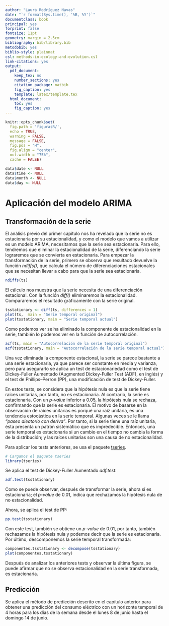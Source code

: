```yaml
---
author: "Laura Rodríguez Navas"
date: "`r format(Sys.time(), '%B, %Y')`"
documentclass: book
principal: yes
forprint: false
fontsize: 11pt
geometry: margin = 2.5cm
bibliography: bib/library.bib
metodobib: yes
biblio-style: plainnat
csl: methods-in-ecology-and-evolution.csl
link-citations: yes
output:
  pdf_document:
    keep_tex: no
    number_sections: yes
    citation_package: natbib
    fig_caption: yes
    template: latex/template.tex
  html_document: 
    toc: yes
    fig_caption: yes
---
```



```r
knitr::opts_chunk$set(
  fig.path = 'figurasR/',
  echo = TRUE,
  warning = FALSE,
  message = FALSE,
  fig.pos = "H",
  fig.align = "center",
  out.width = "75%",
  cache = FALSE)
```

\ifdefined\ifprincipal
\else
\setlength{\parindent}{1em}
\pagestyle{fancy}
\setcounter{tocdepth}{4}
\tableofcontents

\fi

\ifdefined\ifdoblecara
\fancyhead{}{}
\fancyhead[LE,RO]{\scriptsize\rightmark}
\fancyfoot[LO,RE]{\scriptsize\slshape \leftmark}
\fancyfoot[C]{}
\fancyfoot[LE,RO]{\footnotesize\thepage}
\else
\fancyhead{}{}
\fancyhead[RO]{\scriptsize\rightmark}
\fancyfoot[LO]{\scriptsize\slshape \leftmark}
\fancyfoot[C]{}
\fancyfoot[RO]{\footnotesize\thepage}
\fi
\renewcommand{\headrulewidth}{0.4pt}
\renewcommand{\footrulewidth}{0.4pt}

```r
data$date <- NULL
data$time <- NULL
data$month <- NULL
data$day <- NULL
```

# Aplicación del modelo ARIMA

## Transformación de la serie

El análisis previo del primer capítulo nos ha revelado que la serie no es estacionaria por su estacionalidad, y como el modelo que vamos a utilizar es un modelo ARIMA, necesitamos que la serie sea estacionaria. Para ello, tendremos que eliminar la estacionalidad de la serie, diferenciando la serie lograremos que se convierta en estacionaria. Para empezar la transformación de la serie, primero se observa que resultado devuelve la función *ndiffs()*, que calcula el número de diferenciaciones estacionales que se necesitan llevar a cabo para que la serie sea estacionaria.

```r
ndiffs(ts) 
```

El cálculo nos muestra que la serie necesita de una diferenciación estacional. Con la función *diff()* eliminaremos la estacionalidad. Compararemos el resultado gráficamente con la serie original.

```r
tsstationary <- diff(ts, differences = 1)
plot(ts,  main = "Serie temporal original")
plot(tsstationary, main = "Serie temporal actual")
```

Como podemos ver se ha eliminado la componente de estacionalidad en la serie, también lo podemos ver en la función de autocorrelación.

```r
acf(ts, main = "Autocorrelación de la serie temporal original")
acf(tsstationary, main = "Autocorrelación de la serie temporal actual")
```

Una vez eliminada la componente estacional, la serie se parece bastante a una serie estacionaria, ya que parece ser constante en media y varianza, pero para asegurarlo se aplica un test de estacionariedad como el test de Dickey-Fuller Aumentado (Augmented Dickey-Fuller Test (ADF), en inglés) y el test de Phillips–Perron (PP), una modificación de test de Dickey-Fuller. 

En estos tests, se considera que la hipótesis nula es que la serie tiene raíces unitarias, por tanto, no es estacionaria. Al contrario, la serie es estacionaria. Con un *p-value* inferior a 0.05, la hipótesis nula se rechaza, confirmando que la serie es estacionaria. El motivo de basarse en la observación de raíces unitarias es porqué una raíz unitaria, es una tendencia estocástica en la serie temporal. Algunas veces se le llama *"paseo aleatorio con deriva"*. Por tanto, si la serie tiene una raíz unitaria, ésta presenta un patrón sistemático que es impredecible. Entonces, una serie temporal es estacionaria si un cambio en el tiempo no cambia la forma de la distribución; y las raíces unitarias son una causa de no estacionalidad.

Para aplicar los tests anteriores, se usa el paquete [tseries](https://www.rdocumentation.org/packages/tseries/).

```r
# Cargamos el paquete tseries
library(tseries)
```

Se aplica el test de Dickey-Fuller Aumentado *adf.test*:

```r
adf.test(tsstationary)
```

Como se puede observar, después de transformar la serie, ahora sí es estacionaria; el *p-value* de 0.01, indica que rechazamos la hipótesis nula de no estacionalidad.

\newpage 

Ahora, se aplica el test de PP:

```r
pp.test(tsstationary)
```
Con este test, también se obtiene un *p-value* de 0.01, por tanto, también rechazamos la hipótesis nula y podemos decir que la serie es estacionaria. Por último, descomponemos la serie temporal transformada:

```r
componentes.tsstationary <- decompose(tsstationary)
plot(componentes.tsstationary)
```
Después de analizar los anteriores tests y observar la última figura, se puede afirmar que no se observa estacionalidad en la serie transformada, es estacionaria.

## Predicción

Se aplica el método de predicción descrito en el capítulo anterior para obtener una predicción del consumo eléctrico con un horizonte temporal de 4 horas para los días de la semana desde el lunes 8 de junio hasta el domingo 14 de junio.